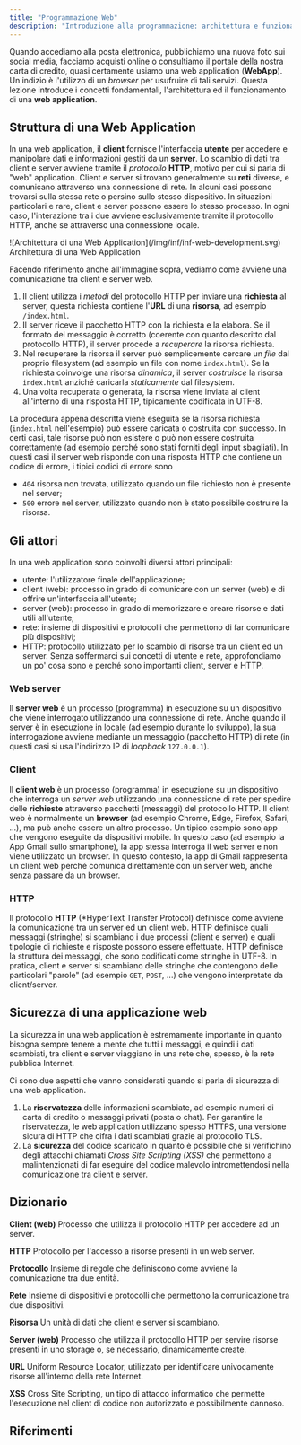 ```yaml
---
title: "Programmazione Web"
description: "Introduzione alla programmazione: architettura e funzionamento generale"
---
```


Quando accediamo alla posta elettronica, pubblichiamo una nuova foto sui social media, facciamo acquisti online o consultiamo il portale della nostra carta di credito, quasi certamente usiamo una web application (**WebApp**). Un indizio è l'utilizzo di un *browser* per usufruire di tali servizi. Questa lezione introduce i concetti fondamentali, l'architettura ed il funzionamento di una **web application**.

## Struttura di una Web Application
In una web application, il **client** fornisce l'interfaccia **utente** per accedere e manipolare dati e informazioni gestiti da un **server**. Lo scambio di dati tra client e server avviene tramite il *protocollo* **HTTP**, motivo per cui si parla di "web" application.
Client e server si trovano generalmente su **reti** diverse, e comunicano attraverso una connessione di rete. In alcuni casi possono trovarsi sulla stessa rete o persino sullo stesso dispositivo. In situazioni particolari e rare, client e server possono essere lo stesso processo.
In ogni caso, l'interazione tra i due avviene esclusivamente tramite il protocollo HTTP, anche se attraverso una connessione locale.

<div className="p-2 bg-white rounded-2xl shadow-lg dark:shadow-gray-500 mb-2">
![Architettura di una Web Application](/img/inf/inf-web-development.svg)
<div className="flex justify-center font-base font-thin text-gray-800">Architettura di una Web Application</div>
</div>

Facendo riferimento anche all'immagine sopra, vediamo come avviene una comunicazione tra client e server web.
1. Il client utilizza i *metodi* del protocollo HTTP per inviare una **richiesta** al server, questa richiesta contiene l'**URL** di una **risorsa**, ad esempio `/index.html`.
2. Il server riceve il pacchetto HTTP con la richiesta e la elabora. Se il formato del messaggio è corretto (coerente con quanto descritto dal protocollo HTTP), il server procede a *recuperare* la risorsa richiesta.
3. Nel recuperare la risorsa il server può semplicemente cercare un *file* dal proprio filesystem (ad esempio un file con nome `index.html`). Se la richiesta coinvolge una risorsa *dinamica*, il server *costruisce* la risorsa `index.html` anziché caricarla *staticamente* dal filesystem.
4. Una volta recuperata o generata, la risorsa viene inviata al client all'interno di una risposta HTTP, tipicamente codificata in UTF-8.

La procedura appena descritta viene eseguita se la risorsa richiesta (`index.html` nell'esempio) può essere caricata o costruita con successo. In certi casi, tale risorse può non esistere o può non essere costruita correttamente (ad esempio perché sono stati forniti degli input sbagliati). In questi casi il server web risponde con una risposta HTTP che contiene un codice di errore, i tipici codici di errore sono
- `404` risorsa non trovata, utilizzato quando un file richiesto non è presente nel server;
- `500` errore nel server, utilizzato quando non è stato possibile costruire la risorsa.

## Gli attori
In una web application sono coinvolti diversi attori principali:
- utente: l'utilizzatore finale dell'applicazione;
- client (web): processo in grado di comunicare con un server (web) e di offrire un'interfaccia all'utente;
- server (web): processo in grado di memorizzare e creare risorse e dati utili all'utente;
- rete: insieme di dispositivi e protocolli che permettono di far comunicare più dispositivi;
- HTTP: protocollo utilizzato per lo scambio di risorse tra un client ed un server.
Senza soffermarci sui concetti di utente e rete, approfondiamo un po' cosa sono e perché sono importanti client, server e HTTP.

### Web server
Il **server web** è un processo (programma) in esecuzione su un dispositivo che viene interrogato utilizzando una connessione di rete. Anche quando il server è in esecuzione in locale (ad esempio durante lo sviluppo), la sua interrogazione avviene mediante un messaggio (pacchetto HTTP) di rete (in questi casi si usa l'indirizzo IP di *loopback* `127.0.0.1`).

### Client
Il **client web** è un processo (programma) in esecuzione su un dispositivo che interroga un *server web* utilizzando una connessione di rete per spedire delle **richieste** attraverso pacchetti (messaggi) del protocollo HTTP. Il client web è normalmente un **browser** (ad esempio Chrome, Edge, Firefox, Safari, ...), ma può anche essere un altro processo. Un tipico esempio sono app che vengono eseguite da dispositivi mobile. In questo caso (ad esempio la App Gmail sullo smartphone), la app stessa interroga il web server e non viene utilizzato un browser. In questo contesto, la app di Gmail rappresenta un client web perché comunica direttamente con un server web, anche senza passare da un browser.

### HTTP
Il protocollo **HTTP** (*HyperText Transfer Protocol) definisce come avviene la comunicazione tra un server ed un client web. HTTP definisce quali messaggi (stringhe) si scambiano i due processi (client e server) e quali tipologie di richieste e risposte possono essere effettuate. HTTP definisce la struttura dei messaggi, che sono codificati come stringhe in UTF-8. In pratica, client e server si scambiano delle stringhe che contengono delle particolari "parole" (ad esempio `GET`, `POST`, ...) che vengono interpretate da client/server.


## Sicurezza di una applicazione web
La sicurezza in una web application è estremamente importante in quanto bisogna sempre tenere a mente che tutti i messaggi, e quindi i dati scambiati, tra client e server viaggiano in una rete che, spesso, è la rete pubblica Internet. 

Ci sono due aspetti che vanno considerati quando si parla di sicurezza di una web application.
1. La **riservatezza** delle informazioni scambiate, ad esempio numeri di carta di credito o messaggi privati (posta o chat). Per garantire la riservatezza, le web application utilizzano spesso HTTPS, una versione sicura di HTTP che cifra i dati scambiati grazie al protocollo TLS.
2. La **sicurezza** del codice scaricato in quanto è possibile che si verifichino degli attacchi chiamati *Cross Site Scripting (XSS)* che permettono a malintenzionati di far eseguire del codice malevolo intromettendosi nella comunicazione tra client e server.

## Dizionario

**Client (web)** Processo che utilizza il protocollo HTTP per accedere ad un server.

**HTTP** Protocollo per l'accesso a risorse presenti in un web server.

**Protocollo** Insieme di regole che definiscono come avviene la comunicazione tra due entità.

**Rete** Insieme di dispositivi e protocolli che permettono la comunicazione tra due dispositivi.

**Risorsa** Un unità di dati che client e server si scambiano.

**Server (web)** Processo che utilizza il protocollo HTTP per servire risorse presenti in uno storage o, se necessario, dinamicamente create.

**URL** Uniform Resource Locator, utilizzato per identificare univocamente risorse all'interno della rete Internet.

**XSS** Cross Site Scripting, un tipo di attacco informatico che permette l'esecuzione nel client di codice non autorizzato e possibilmente dannoso.

## Riferimenti